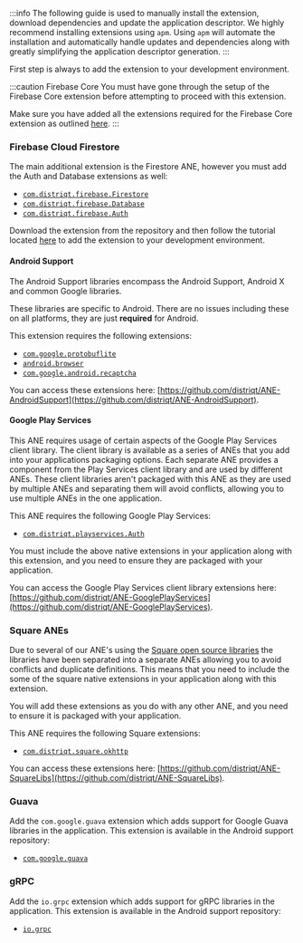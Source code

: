 
:::info
The following guide is used to manually install the extension, download dependencies and update the application descriptor. We highly recommend installing extensions using `apm`. Using `apm` will automate the installation and automatically handle updates and dependencies along with greatly simplifying the application descriptor generation.
:::


First step is always to add the extension to your development environment. 

:::caution Firebase Core
You must have gone through the setup of the Firebase Core extension before attempting to proceed with this extension.

Make sure you have added all the extensions required for the Firebase Core extension as outlined [here](../../core/add-the-extensions.mdx).
:::


### Firebase Cloud Firestore

The main additional extension is the Firestore ANE, however you must add the Auth and Database extensions as well:

- [`com.distriqt.firebase.Firestore`](https://github.com/distriqt/ANE-Firebase/raw/master/lib/com.distriqt.firebase.Firestore.ane)
- [`com.distriqt.firebase.Database`](https://github.com/distriqt/ANE-Firebase/raw/master/lib/com.distriqt.firebase.Database.ane)
- [`com.distriqt.firebase.Auth`](https://github.com/distriqt/ANE-Firebase/raw/master/lib/com.distriqt.firebase.Auth.ane)


Download the extension from the repository and then follow the tutorial located [here](/docs/tutorials/getting-started) to add the extension to your development environment.


#### Android Support

The Android Support libraries encompass the Android Support, Android X and common Google libraries. 

These libraries are specific to Android. There are no issues including these on all platforms, they are just **required** for Android.

This extension requires the following extensions:

- [`com.google.protobuflite`](https://github.com/distriqt/ANE-AndroidSupport/raw/master/lib/com.google.protobuflite.ane)
- [`android.browser`](https://github.com/distriqt/ANE-AndroidSupport/raw/master/lib/com.google.android.recaptcha.ane)
- [`com.google.android.recaptcha`](https://github.com/distriqt/ANE-AndroidSupport/raw/master/lib/com.google.android.recaptcha.ane)

You can access these extensions here: [https://github.com/distriqt/ANE-AndroidSupport](https://github.com/distriqt/ANE-AndroidSupport).




#### Google Play Services

This ANE requires usage of certain aspects of the Google Play Services client library. 
The client library is available as a series of ANEs that you add into your applications packaging options. 
Each separate ANE provides a component from the Play Services client library and are used by different ANEs. 
These client libraries aren't packaged with this ANE as they are used by multiple ANEs and separating them 
will avoid conflicts, allowing you to use multiple ANEs in the one application.

This ANE requires the following Google Play Services:

- [`com.distriqt.playservices.Auth`](https://github.com/distriqt/ANE-GooglePlayServices/raw/master/lib/com.distriqt.playservices.Auth.ane)

You must include the above native extensions in your application along with this extension, 
and you need to ensure they are packaged with your application.

You can access the Google Play Services client library extensions here: [https://github.com/distriqt/ANE-GooglePlayServices](https://github.com/distriqt/ANE-GooglePlayServices).



### Square ANEs

Due to several of our ANE's using the [Square open source libraries](http://square.github.io/) the libraries have been separated into a separate ANEs allowing you to avoid conflicts and duplicate definitions. This means that you need to include the some of the square native extensions in your application along with this extension.

You will add these extensions as you do with any other ANE, and you need to ensure it is packaged with your application.

This ANE requires the following Square extensions:

- [`com.distriqt.square.okhttp`](https://github.com/distriqt/ANE-SquareLibs/raw/master/lib/com.distriqt.square.okhttp.ane)

You can access these extensions here: [https://github.com/distriqt/ANE-SquareLibs](https://github.com/distriqt/ANE-SquareLibs).



### Guava

Add the `com.google.guava` extension which adds support for Google Guava libraries in the application. This extension is available in the Android support repository:

- [`com.google.guava`](https://github.com/distriqt/ANE-AndroidSupport/raw/master/lib/com.google.guava.ane)


### gRPC

Add the `io.grpc` extension which adds support for gRPC libraries in the application. This extension is available in the Android support repository:

- [`io.grpc`](https://github.com/distriqt/ANE-AndroidSupport/raw/master/lib/io.grpc.ane)



